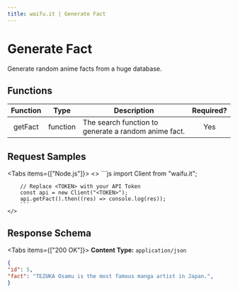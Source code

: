 ```yaml
---
title: waifu.it | Generate Fact
---
```



# Generate Fact

Generate random anime facts from a huge database.


## Functions

| Function |   Type   | Description                                          | Required? |
| :------: | :------: | ---------------------------------------------------- | :-------: |
| getFact  | function | The search function to generate a random anime fact. |    Yes    |

## Request Samples

<Tabs items={["Node.js"]}>
  <Tab>
    <>
        ```js
        import Client from "waifu.it";

        // Replace <TOKEN> with your API Token
        const api = new Client("<TOKEN>");
        api.getFact().then((res) => console.log(res));
        ```
    </>

  </Tab>
</Tabs>

## Response Schema

<Tabs items={["200 OK"]}>
  <Tab>
  **Content Type:** `application/json`
  ```json copy=false
{
  "id": 5,
  "fact": "TEZUKA Osamu is the most famous manga artist in Japan.",
}
  ```
  </Tab>
</Tabs>
